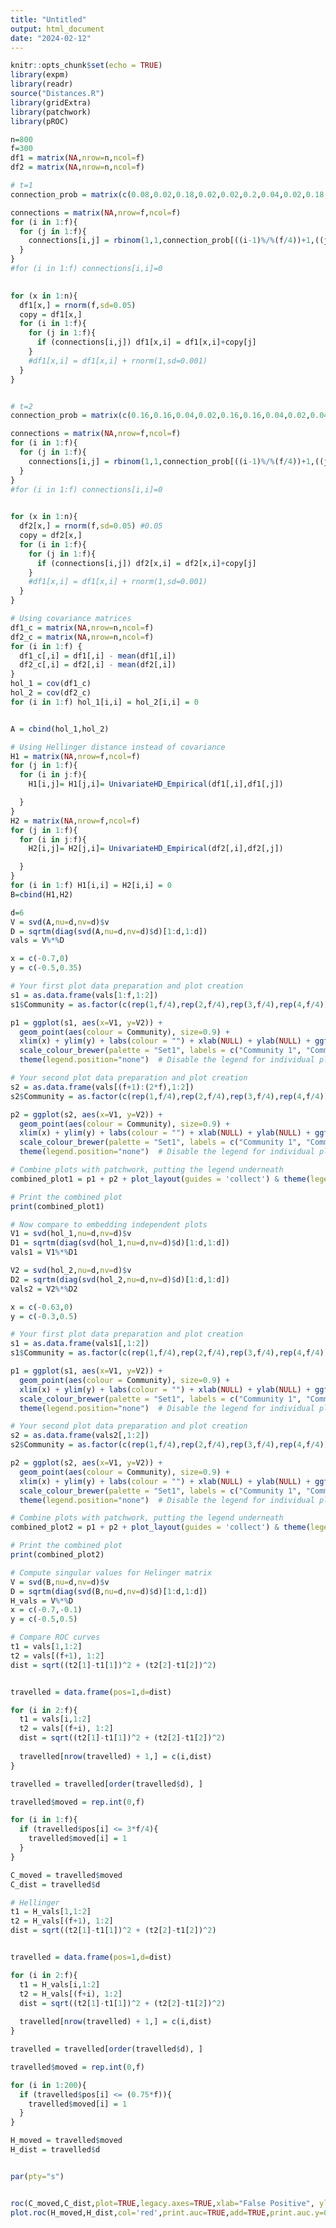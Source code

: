 ```yaml
---
title: "Untitled"
output: html_document
date: "2024-02-12"
---
```


```r
knitr::opts_chunk$set(echo = TRUE)
library(expm)
library(readr)
source("Distances.R")
library(gridExtra)
library(patchwork)
library(pROC)
```


```r
n=800
f=300
df1 = matrix(NA,nrow=n,ncol=f)
df2 = matrix(NA,nrow=n,ncol=f)

# t=1
connection_prob = matrix(c(0.08,0.02,0.18,0.02,0.02,0.2,0.04,0.02,0.18,0.04,0.02,(10/300),0.02,0.02,(10/300),0.06)*3,nrow=4,ncol=4)

connections = matrix(NA,nrow=f,ncol=f)
for (i in 1:f){
  for (j in 1:f){
    connections[i,j] = rbinom(1,1,connection_prob[((i-1)%/%(f/4))+1,((j-1)%/%(f/4))+1])
  }
}
#for (i in 1:f) connections[i,i]=0

 
for (x in 1:n){
  df1[x,] = rnorm(f,sd=0.05)
  copy = df1[x,]
  for (i in 1:f){
    for (j in 1:f){
      if (connections[i,j]) df1[x,i] = df1[x,i]+copy[j]
    }
    #df1[x,i] = df1[x,i] + rnorm(1,sd=0.001)
  }
}


# t=2
connection_prob = matrix(c(0.16,0.16,0.04,0.02,0.16,0.16,0.04,0.02,0.04,0.04,0.1,(10/300),0.02,0.02,(10/300),0.06)*3,nrow=4,ncol=4)

connections = matrix(NA,nrow=f,ncol=f)
for (i in 1:f){
  for (j in 1:f){
    connections[i,j] = rbinom(1,1,connection_prob[((i-1)%/%(f/4))+1,((j-1)%/%(f/4))+1])
  }
}
#for (i in 1:f) connections[i,i]=0

 
for (x in 1:n){
  df2[x,] = rnorm(f,sd=0.05) #0.05
  copy = df2[x,]
  for (i in 1:f){
    for (j in 1:f){
      if (connections[i,j]) df2[x,i] = df2[x,i]+copy[j]
    }
    #df1[x,i] = df1[x,i] + rnorm(1,sd=0.001)
  }
}

```

```r
# Using covariance matrices
df1_c = matrix(NA,nrow=n,ncol=f)
df2_c = matrix(NA,nrow=n,ncol=f)
for (i in 1:f) {
  df1_c[,i] = df1[,i] - mean(df1[,i])
  df2_c[,i] = df2[,i] - mean(df2[,i])
}
hol_1 = cov(df1_c)
hol_2 = cov(df2_c)
for (i in 1:f) hol_1[i,i] = hol_2[i,i] = 0


A = cbind(hol_1,hol_2)
```

```r
# Using Hellinger distance instead of covariance
H1 = matrix(NA,nrow=f,ncol=f)
for (j in 1:f){
  for (i in j:f){
    H1[i,j]= H1[j,i]= UnivariateHD_Empirical(df1[,i],df1[,j]) 

  }
}
H2 = matrix(NA,nrow=f,ncol=f)
for (j in 1:f){
  for (i in j:f){
    H2[i,j]= H2[j,i]= UnivariateHD_Empirical(df2[,i],df2[,j]) 

  }
}
for (i in 1:f) H1[i,i] = H2[i,i] = 0
B=cbind(H1,H2)
```

```r
d=6
V = svd(A,nu=d,nv=d)$v
D = sqrtm(diag(svd(A,nu=d,nv=d)$d)[1:d,1:d])
vals = V%*%D 
```

```r
x = c(-0.7,0)
y = c(-0.5,0.35)

# Your first plot data preparation and plot creation
s1 = as.data.frame(vals[1:f,1:2])
s1$Community = as.factor(c(rep(1,f/4),rep(2,f/4),rep(3,f/4),rep(4,f/4)))

p1 = ggplot(s1, aes(x=V1, y=V2)) + 
  geom_point(aes(colour = Community), size=0.9) + 
  xlim(x) + ylim(y) + labs(colour = "") + xlab(NULL) + ylab(NULL) + ggtitle(expression(hat(bold(Y))^(1)))+
  scale_colour_brewer(palette = "Set1", labels = c("Community 1", "Community 2", "Community 3", "Community 4")) + theme(plot.title = element_text(hjust = 0.5)) +
  theme(legend.position="none")  # Disable the legend for individual plots

# Your second plot data preparation and plot creation
s2 = as.data.frame(vals[(f+1):(2*f),1:2])
s2$Community = as.factor(c(rep(1,f/4),rep(2,f/4),rep(3,f/4),rep(4,f/4)))

p2 = ggplot(s2, aes(x=V1, y=V2)) + 
  geom_point(aes(colour = Community), size=0.9) + 
  xlim(x) + ylim(y) + labs(colour = "") + xlab(NULL) + ylab(NULL) + ggtitle(expression(hat(bold(Y))^(2)))+
  scale_colour_brewer(palette = "Set1", labels = c("Community 1", "Community 2", "Community 3", "Community 4")) + theme(plot.title = element_text(hjust = 0.5)) +
  theme(legend.position="none")  # Disable the legend for individual plots

# Combine plots with patchwork, putting the legend underneath
combined_plot1 = p1 + p2 + plot_layout(guides = 'collect') & theme(legend.position="bottom")

# Print the combined plot
print(combined_plot1)

```
```r
# Now compare to embedding independent plots
V1 = svd(hol_1,nu=d,nv=d)$v
D1 = sqrtm(diag(svd(hol_1,nu=d,nv=d)$d)[1:d,1:d])
vals1 = V1%*%D1

V2 = svd(hol_2,nu=d,nv=d)$v
D2 = sqrtm(diag(svd(hol_2,nu=d,nv=d)$d)[1:d,1:d])
vals2 = V2%*%D2 
```
```r
x = c(-0.63,0)
y = c(-0.3,0.5)

# Your first plot data preparation and plot creation
s1 = as.data.frame(vals1[,1:2])
s1$Community = as.factor(c(rep(1,f/4),rep(2,f/4),rep(3,f/4),rep(4,f/4)))

p1 = ggplot(s1, aes(x=V1, y=V2)) + 
  geom_point(aes(colour = Community), size=0.9) + 
  xlim(x) + ylim(y) + labs(colour = "") + xlab(NULL) + ylab(NULL) + ggtitle(expression(hat(bold(Y))^(1)))+
  scale_colour_brewer(palette = "Set1", labels = c("Community 1", "Community 2", "Community 3", "Community 4")) + theme(plot.title = element_text(hjust = 0.5)) +
  theme(legend.position="none")  # Disable the legend for individual plots

# Your second plot data preparation and plot creation
s2 = as.data.frame(vals2[,1:2])
s2$Community = as.factor(c(rep(1,f/4),rep(2,f/4),rep(3,f/4),rep(4,f/4)))

p2 = ggplot(s2, aes(x=V1, y=V2)) + 
  geom_point(aes(colour = Community), size=0.9) + 
  xlim(x) + ylim(y) + labs(colour = "") + xlab(NULL) + ylab(NULL) + ggtitle(expression(hat(bold(Y))^(2)))+
  scale_colour_brewer(palette = "Set1", labels = c("Community 1", "Community 2", "Community 3", "Community 4")) + theme(plot.title = element_text(hjust = 0.5)) +
  theme(legend.position="none")  # Disable the legend for individual plots

# Combine plots with patchwork, putting the legend underneath
combined_plot2 = p1 + p2 + plot_layout(guides = 'collect') & theme(legend.position="bottom")

# Print the combined plot
print(combined_plot2)
```

```r
# Compute singular values for Helinger matrix
V = svd(B,nu=d,nv=d)$v
D = sqrtm(diag(svd(B,nu=d,nv=d)$d)[1:d,1:d])
H_vals = V%*%D 
x = c(-0.7,-0.1)
y = c(-0.5,0.5)
```


```r
# Compare ROC curves
t1 = vals[1,1:2]
t2 = vals[(f+1), 1:2]
dist = sqrt((t2[1]-t1[1])^2 + (t2[2]-t1[2])^2)


travelled = data.frame(pos=1,d=dist)

for (i in 2:f){
  t1 = vals[i,1:2]
  t2 = vals[(f+i), 1:2]
  dist = sqrt((t2[1]-t1[1])^2 + (t2[2]-t1[2])^2)
  
  travelled[nrow(travelled) + 1,] = c(i,dist)
}

travelled = travelled[order(travelled$d), ]

travelled$moved = rep.int(0,f)

for (i in 1:f){
  if (travelled$pos[i] <= 3*f/4){
    travelled$moved[i] = 1
  }
}

C_moved = travelled$moved
C_dist = travelled$d

# Hellinger
t1 = H_vals[1,1:2]
t2 = H_vals[(f+1), 1:2]
dist = sqrt((t2[1]-t1[1])^2 + (t2[2]-t1[2])^2)


travelled = data.frame(pos=1,d=dist)

for (i in 2:f){
  t1 = H_vals[i,1:2]
  t2 = H_vals[(f+i), 1:2]
  dist = sqrt((t2[1]-t1[1])^2 + (t2[2]-t1[2])^2)
  
  travelled[nrow(travelled) + 1,] = c(i,dist)
}

travelled = travelled[order(travelled$d), ]

travelled$moved = rep.int(0,f)

for (i in 1:200){
  if (travelled$pos[i] <= (0.75*f)){
    travelled$moved[i] = 1
  }
}

H_moved = travelled$moved
H_dist = travelled$d


par(pty="s")


roc(C_moved,C_dist,plot=TRUE,legacy.axes=TRUE,xlab="False Positive", ylab= "True Positive",print.auc=TRUE)
plot.roc(H_moved,H_dist,col='red',print.auc=TRUE,add=TRUE,print.auc.y=0.45)
```



